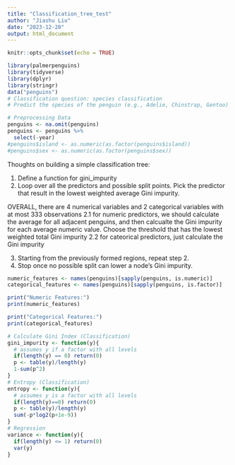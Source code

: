 ```yaml
---
title: "Classification_tree_test"
author: "Jiashu Liu"
date: "2023-12-20"
output: html_document
---
```


```r
knitr::opts_chunk$set(echo = TRUE)
```

```r
library(palmerpenguins)
library(tidyverse)
library(dplyr)
library(stringr)
data("penguins")
# Classification question: species classification
# Predict the species of the penguin (e.g., Adelie, Chinstrap, Gentoo) based on other variables such as bill length, bill depth, flipper length, body mass, island, and sex.
```

```r
# Preprocessing Data
penguins <- na.omit(penguins)
penguins <- penguins %>% 
  select(-year)
#penguins$island <- as.numeric(as.factor(penguins$island))
#penguins$sex <- as.numeric(as.factor(penguins$sex))
```

Thoughts on building a simple classification tree:

1. Define a function for gini_impurity
2. Loop over all the predictors and possible split points. Pick the predictor that result in the lowest weighted average Gini impurity.

OVERALL, there are 4 numerical variables and 2 categorical variables with at most 333 observations
2.1 for numeric predictors, we should calculate the average for all adjacent penguins, and then calcualte the Gini impurity for each average numeric value.
Choose the threshold that has the lowest weighted total Gini impurity
2.2 for cateorical predictors, just calculate the Gini impurity

3. Starting from the previously formed regions, repeat step 2. 
4. Stop once no possible split can lower a node's Gini impurity. 

```r
numeric_features <- names(penguins)[sapply(penguins, is.numeric)]
categorical_features <- names(penguins)[sapply(penguins, is.factor)] 

print("Numeric Features:")
print(numeric_features)

print("Categorical Features:")
print(categorical_features)
```
```r
# Calculate Gini Index (Classification)
gini_impurity <- function(y){
  # assumes y if a factor with all levels
  if(length(y) == 0) return(0)
  p <- table(y)/length(y)
  1-sum(p^2)
}
# Entropy (Classification)
entropy <- function(y){
  # assumes y is a factor with all levels
  if(length(y)==0) return(0)
  p <- table(y)/length(y)
  sum(-p*log2(p+1e-9))
}
# Regression
variance <- function(y){
  if(length(y) <= 1) return(0)
  var(y)
}
```

```r

```



















